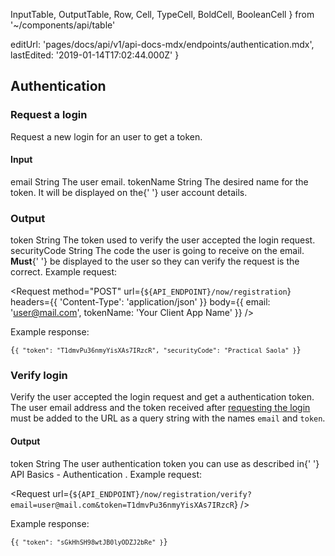   InputTable,
  OutputTable,
  Row,
  Cell,
  TypeCell,
  BoldCell,
  BooleanCell
} from '~/components/api/table'

  editUrl: 'pages/docs/api/v1/api-docs-mdx/endpoints/authentication.mdx',
  lastEdited: '2019-01-14T17:02:44.000Z'
}

## Authentication

### Request a login

<Endpoint method="POST" url="/now/registration" />

Request a new login for an user to get a token.

#### Input

<InputTable>
  <Row>
    <BoldCell>email</BoldCell>
    <TypeCell>String</TypeCell>
    <BooleanCell status={true} />
    <Cell>The user email.</Cell>
  </Row>
  <Row>
    <BoldCell>tokenName</BoldCell>
    <TypeCell>String</TypeCell>
    <BooleanCell status={true} />
    <Cell>
      The desired name for the token. It will be displayed on the{' '}
      <Link href="https://zeit.co/account/tokens">user account details</Link>.
    </Cell>
  </Row>
</InputTable>

### Output

<OutputTable>
  <Row>
    <BoldCell>token</BoldCell>
    <TypeCell>String</TypeCell>
    <Cell>The token used to verify the user accepted the login request.</Cell>
  </Row>
  <Row>
    <BoldCell>securityCode</BoldCell>
    <TypeCell>String</TypeCell>
    <Cell>
      The code the user is going to receive on the email. <strong>Must</strong>{' '}
      be displayed to the user so they can verify the request is the correct.
    </Cell>
  </Row>
</OutputTable>

<Example>
  Example request:

<Request
  method="POST"
  url={`${API_ENDPOINT}/now/registration`}
  headers={{
    'Content-Type': 'application/json'
  }}
  body={{
    email: 'user@mail.com',
    tokenName: 'Your Client App Name'
  }}
/>

Example response:

<Code lang="json">{`{
    "token": "T1dmvPu36nmyYisXAs7IRzcR",
    "securityCode": "Practical Saola"
  }`}</Code>
</Example>

### Verify login

<Endpoint method="GET" url="/now/registration/verify?email&token" />

Verify the user accepted the login request and get a authentication token. The user email address and the token received after [requesting the login](#endpoints/authentication/request-a-login) must be added to the URL as a query string with the names `email` and `token`.

#### Output

<OutputTable>
  <Row>
    <BoldCell>token</BoldCell>
    <TypeCell>String</TypeCell>
    <Cell>
      The user authentication token you can use as described in{' '}
      <Link href="#api-basics/authentication">API Basics - Authentication</Link>
      .
    </Cell>
  </Row>
</OutputTable>

<Example>
  Example request:

<Request
  url={`${API_ENDPOINT}/now/registration/verify?email=user@mail.com&token=T1dmvPu36nmyYisXAs7IRzcR`}
/>

Example response:

<Code lang="json">{`{
    "token": "sGkHhSH98wtJB0lyODZJ2bRe"
  }`}</Code>
</Example>
